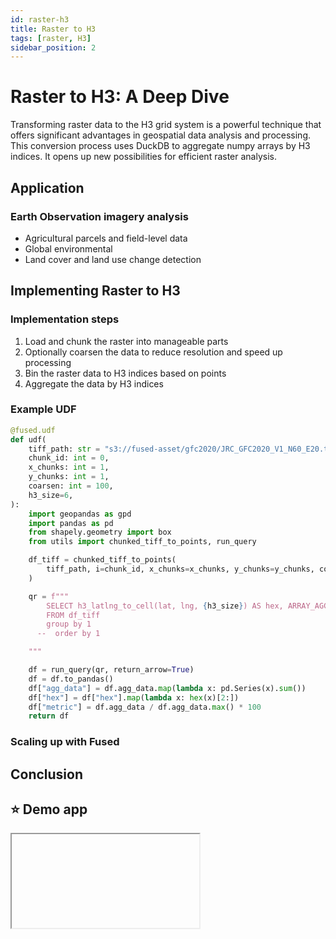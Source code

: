 ```yaml
---
id: raster-h3
title: Raster to H3
tags: [raster, H3]
sidebar_position: 2
---
```


# Raster to H3: A Deep Dive

Transforming raster data to the H3 grid system is a powerful technique that offers significant advantages in geospatial data analysis and processing. This conversion process uses DuckDB to aggregate numpy arrays by H3 indices. It opens up new possibilities for efficient raster analysis.

## Application

### Earth Observation imagery analysis

- Agricultural parcels and field-level data
- Global environmental
- Land cover and land use change detection

## Implementing Raster to H3

### Implementation steps

1. Load and chunk the raster into manageable parts
2. Optionally coarsen the data to reduce resolution and speed up processing
3. Bin the raster data to H3 indices based on points
4. Aggregate the data by H3 indices

### Example UDF

```python
@fused.udf
def udf(
    tiff_path: str = "s3://fused-asset/gfc2020/JRC_GFC2020_V1_N60_E20.tif",
    chunk_id: int = 0,
    x_chunks: int = 1,
    y_chunks: int = 1,
    coarsen: int = 100,
    h3_size=6,
):
    import geopandas as gpd
    import pandas as pd
    from shapely.geometry import box
    from utils import chunked_tiff_to_points, run_query

    df_tiff = chunked_tiff_to_points(
        tiff_path, i=chunk_id, x_chunks=x_chunks, y_chunks=y_chunks, coarsen=coarsen
    )

    qr = f"""
        SELECT h3_latlng_to_cell(lat, lng, {h3_size}) AS hex, ARRAY_AGG(data) as agg_data
        FROM df_tiff
        group by 1
      --  order by 1

    """

    df = run_query(qr, return_arrow=True)
    df = df.to_pandas()
    df["agg_data"] = df.agg_data.map(lambda x: pd.Series(x).sum())
    df["hex"] = df["hex"].map(lambda x: hex(x)[2:])
    df["metric"] = df.agg_data / df.agg_data.max() * 100
    return df

```

### Scaling up with Fused

## Conclusion

## ⭐ Demo app


<Iframe
  id="raster-h3"
  url="https://staging.fused.io/workbench#app/s/aH4sIAAAAAAAAA6VWbWvjOBD%2BK8L9kPhwG7%2FEbRow3LK7ve5x9KApexxxMIolO6KK5JPkttnS%2F34j2c1L2cuHizFYM6NnHs1oNPKrV0pCvanH1o1UBjUbQstHhDVqyGMueq02iuI1Z8YatNnqq1ZTUuCm2WpqKhssCEyDt25ILnKhzYVhhtNh7t1jbahCRqLbJPd8a%2F00m319mKEMveYCwZN7v99%2FLn67%2BRyHcVh8j4rZOCy%2BpiH4qHJvil4HreKDKRroZDoauRWcY62pGdVVaTGjD%2Fi7S8DHDj8I0IBjw0UNDuZpGqA4XbwFx4gv%2Fz%2FxHv6Q%2BHwMzJdHmO8sMkpOiHnPwSF3AtRRcizq%2BETufQcf4o7T4Cj3nYVenRD2Dn%2FIHEHUV8eIIwCOTyDe4T%2FUWIDGx3hTwJ1Au4Ufstr6OsaahMVfUXQC756DQ2bYYXQehUCeizd7vHPhPMH5hjagKaelWcoXaAUzN0YPrKqQm5J7AeqawcUj3eih7%2FfYomy1kevOhaEvpmCiaQ34%2BFOhBqagjWwVks8CPXy7uUHFsOQUQ5dZMY2AzLYbRU2rBKok%2BLIyUbIhgPALS3snBfVdo3pWzNhG9bf16Lw12KwQ03ba%2Fmpg%2BiopNPtB%2FzO02wRZu0UqLGo6HAcT3%2B874h4R6rCUTHcpmDuuxdztzKIDAfd7Lg%2FyItVPQRbzKzCVuFzRgmCDc0FohbjExIlDNz1AfRxZ6k%2B7giEVUGx7%2B4VqxXBAkglsfhKWUXodhTS6JtEkLCcTki7HJUnDeBJRqAg8jifjS7rEMRiukrJaXtLrZEmWUCZQLFXh0tkHsKPuv37H328WqWwIbjG7NW%2Bz8DMw1GGAoBIB8SEjfYW6pJyhL7RigiKMON501xFhugEBSQHaNW6sL2vK7D148YcdD99P021yS19wLYVTw569Z60fNKx8xEtOswfV0l4HN6h8pGRfVTHODzVQ2qoloLvBXL8rawh41fFluQejLaG1WCdFKblUYITTl6JztKZGsfKXKLTXG5zHrbyw9XXWiTsXHFLRu5jHYwcKULjoSZz1mRGzKtZMFA17oVxnMVj97nifoXsKdaVcVXe%2FD0W5wsr0%2BbL5%2BwLKXrQP5LfQZgMZyj0Yw6GBtuMUetTJI40N5fDDQc%2BfrrcB24cJZhjmxROjz%2BAEpmWW4TuIMysNYaeZgSxmXTFIUfeiqAP0Q8p1Ng7QEvoDE3UG0TbMlKss9Pc43NbrbO6%2Biz2DkZIb1mSvuWf7kO2dufeprtET5i2FRorr2pXpW%2B69dTB%2Fm6hceIGn6D8tU3RNhdHedO5t%2F5d6G9XGDl%2BwUngDgw1WHD5dXr1F4DF903I%2BKxWlwptWtlDe%2FgWPhWeExQkAAA%3D%3D"
/>
